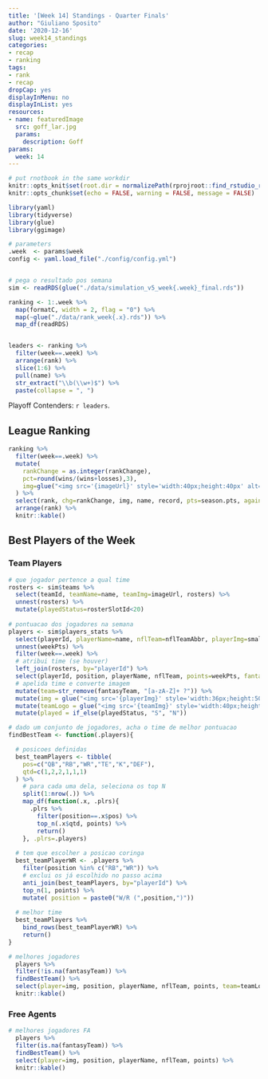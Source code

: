 ```yaml
---
title: '[Week 14] Standings - Quarter Finals'
author: "Giuliano Sposito"
date: '2020-12-16'
slug: week14_standings
categories:
- recap
- ranking
tags:
- rank
- recap
dropCap: yes
displayInMenu: no
displayInList: yes
resources:
- name: featuredImage
  src: goff_lar.jpg
  params:
    description: Goff
params:
  week: 14
---
```


```r
# put rnotbook in the same workdir
knitr::opts_knit$set(root.dir = normalizePath(rprojroot::find_rstudio_root_file())) 
knitr::opts_chunk$set(echo = FALSE, warning = FALSE, message = FALSE)
```


```r

library(yaml)
library(tidyverse)
library(glue)
library(ggimage)

# parameters
.week  <- params$week
config <- yaml.load_file("./config/config.yml")


# pega o resultado pos semana
sim <- readRDS(glue("./data/simulation_v5_week{.week}_final.rds"))

ranking <- 1:.week %>% 
  map(formatC, width = 2, flag = "0") %>% 
  map(~glue("./data/rank_week{.x}.rds")) %>% 
  map_df(readRDS)


leaders <- ranking %>% 
  filter(week==.week) %>% 
  arrange(rank) %>% 
  slice(1:6) %>% 
  pull(name) %>% 
  str_extract("\\b(\\w+)$") %>% 
  paste(collapse = ", ")
```

Playoff Contenders: `r leaders`.

<!--more-->

## League Ranking


```r
ranking %>% 
  filter(week==.week) %>% 
  mutate( 
    rankChange = as.integer(rankChange),
    pct=round(wins/(wins+losses),3),
    img=glue("<img src='{imageUrl}' style='width:40px;height:40px' alt=''>")
  ) %>% 
  select(rank, chg=rankChange, img, name, record, pts=season.pts, agains=season.ptsAgainst ) %>% 
  arrange(rank) %>% 
  knitr::kable()

```


## Best Players of the Week

### Team Players

```r

# que jogador pertence a qual time
rosters <- sim$teams %>% 
  select(teamId, teamName=name, teamImg=imageUrl, rosters) %>% 
  unnest(rosters) %>%
  mutate(playedStatus=rosterSlotId<20)
  
# pontuacao dos jogadores na semana
players <- sim$players_stats %>% 
  select(playerId, playerName=name, nflTeam=nflTeamAbbr, playerImg=smallImageUrl, position, weekPts) %>% 
  unnest(weekPts) %>% 
  filter(week==.week) %>% 
  # atribui time (se houver)
  left_join(rosters, by="playerId") %>% 
  select(playerId, position, playerName, nflTeam, points=weekPts, fantasyTeam=teamName, playerImg, teamImg, playedStatus) %>%
  # apelida time e converte imagem
  mutate(team=str_remove(fantasyTeam, "[a-zA-Z]+ ?")) %>%
  mutate(img = glue("<img src='{playerImg}' style='width:36px;height:50px'>")) %>%
  mutate(teamLogo = glue("<img src='{teamImg}' style='width:40px;height:40px' alt='{team}'>")) %>%
  mutate(played = if_else(playedStatus, "S", "N"))

# dado um conjunto de jogadores, acha o time de melhor pontuacao
findBestTeam <- function(.players){

  # posicoes definidas
  best_teamPlayers <- tibble(
    pos=c("QB","RB","WR","TE","K","DEF"),
    qtd=c(1,2,2,1,1,1)
  ) %>% 
    # para cada uma dela, seleciona os top N
    split(1:nrow(.)) %>% 
    map_df(function(.x, .plrs){
      .plrs %>%
        filter(position==.x$pos) %>%
        top_n(.x$qtd, points) %>%
        return()
    }, .plrs=.players)
  
  # tem que escolher a posicao coringa
  best_teamPlayerWR <- .players %>% 
    filter(position %in% c("RB","WR")) %>% 
    # exclui os já escolhido no passo acima
    anti_join(best_teamPlayers, by="playerId") %>% 
    top_n(1, points) %>% 
    mutate( position = paste0("W/R (",position,")"))
  
  # melhor time
  best_teamPlayers %>% 
    bind_rows(best_teamPlayerWR) %>% 
    return()
}

# melhores jogadores
  players %>% 
  filter(!is.na(fantasyTeam)) %>% 
  findBestTeam() %>%
  select(player=img, position, playerName, nflTeam, points, team=teamLogo) %>%
  knitr::kable()
```

### Free Agents

```r

# melhores jogadores FA
  players %>% 
  filter(is.na(fantasyTeam)) %>% 
  findBestTeam() %>%
  select(player=img, position, playerName, nflTeam, points) %>%
  knitr::kable()

```

